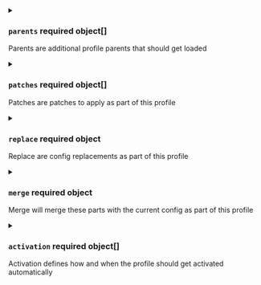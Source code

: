 

<PartialName />


<PartialDescription />


<PartialParent />



<details className="config-field" data-expandable="true">
<summary>

### `parents` <span class="config-field-required" data-required="false">required</span> <span class="config-field-type">object[]</span> <span class="config-field-default"></span>

Parents are additional profile parents that should get loaded

</summary>

<PartialParents />


</details>



<details className="config-field" data-expandable="true">
<summary>

### `patches` <span class="config-field-required" data-required="false">required</span> <span class="config-field-type">object[]</span> <span class="config-field-default"></span>

Patches are patches to apply as part of this profile

</summary>

<PartialPatches />


</details>



<details className="config-field" data-expandable="true">
<summary>

### `replace` <span class="config-field-required" data-required="false">required</span> <span class="config-field-type">object</span> <span class="config-field-default"></span>

Replace are config replacements as part of this profile

</summary>

<PartialReplace />


</details>



<details className="config-field" data-expandable="true">
<summary>

### `merge` <span class="config-field-required" data-required="false">required</span> <span class="config-field-type">object</span> <span class="config-field-default"></span>

Merge will merge these parts with the current config as part of this profile

</summary>

<PartialMerge />


</details>



<details className="config-field" data-expandable="true">
<summary>

### `activation` <span class="config-field-required" data-required="false">required</span> <span class="config-field-type">object[]</span> <span class="config-field-default"></span>

Activation defines how and when the profile should get activated automatically

</summary>

<PartialActivation />


</details>
